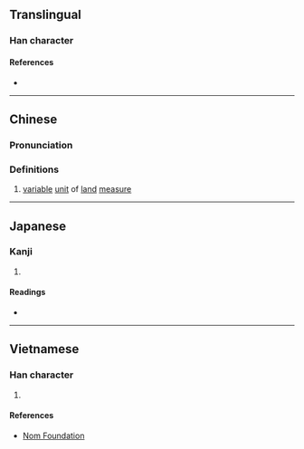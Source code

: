 {{character info/new}}
==Translingual==

===Han character===
{{Han char|rn=32|rad=土|as=06|sn=9|four=|canj=GHBR|ids=⿰土向}}

====References====
* {{Han ref|kx=0228.291|dkj=05080|hdz=10439.190|uh=57A7|ud=22439}}

----

==Chinese==
{{zh-forms}}

===Pronunciation===
{{zh-pron
|m=shǎng
|m-s=
|c=
|c-t=
|g=
|h=pfs=
|j=
|md=
|mn=
|mn-t=
|w=
|x=
|mc=y
|oc=y
|cat=n
}}

===Definitions===
{{zh-hanzi}}

# [[variable]] [[unit]] of [[land]] [[measure]]
----

==Japanese==

===Kanji===
{{ja-kanji|grade=|rs=土06}}

# {{defn|lang=ja|sort=土06}}

====Readings====
* {{ja-readings|on=[[けい]] (kei), [[きょう]] (kyō)|kun=}}

----

==Vietnamese==

===Han character===
{{vi-hantu|[[thưởng]]|rs=土06}}

# {{defn|lang=vi|sort=土06}}

====References====
* [http://nomfoundation.org/common/nom_details.php?codepoint=57a7 Nom Foundation]